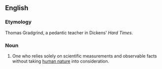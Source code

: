 ==English==

===Etymology===
Thomas Gradgrind, a pedantic teacher in Dickens' ''Hard Times''.

===Noun===
{{en-noun}}

# {{obsolete}} One who relies solely on scientific measurements and observable facts without taking [[human nature]] into consideration.